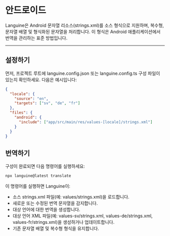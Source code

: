 # 안드로이드

Languine은 Android 문자열 리소스(strings.xml)를 소스 형식으로 지원하며, 복수형, 문자열 배열 및 형식화된 문자열을 처리합니다. 이 형식은 Android 애플리케이션에서 번역을 관리하는 표준 방법입니다.

---

## 설정하기

먼저, 프로젝트 루트에 languine.config.json 또는 languine.config.ts 구성 파일이 있는지 확인하세요. 다음은 예시입니다:

```json
{
  "locale": {
    "source": "en",
    "targets": ["sv", "de", "fr"]
  },
  "files": {
    "android": {
      "include": ["app/src/main/res/values-[locale]/strings.xml"]
    }
  }
}
```

## 번역하기

구성이 완료되면 다음 명령어를 실행하세요:

```bash
npx languine@latest translate
```

이 명령어를 실행하면 Languine이:

- 소스 strings.xml 파일(예: values/strings.xml)을 로드합니다.
- 새로운 또는 수정된 번역 문자열을 감지합니다.
- 대상 언어에 대한 번역을 생성합니다.
- 대상 언어 XML 파일(예: values-sv/strings.xml, values-de/strings.xml, values-fr/strings.xml)을 생성하거나 업데이트합니다.
- 기존 문자열 배열 및 복수형 형식을 유지합니다.
